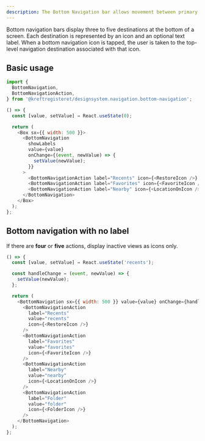 ```yaml
---
description: The Bottom Navigation bar allows movement between primary destinations in an app.
---
```



Bottom navigation bars display three to five destinations at the bottom of a screen.
Each destination is represented by an icon and an optional text label.
When a bottom navigation icon is tapped, the user is taken to the top-level navigation destination associated with that icon.

## Basic usage

```js
import {
  BottomNavigation,
  BottomNavigationAction,
} from '@kreftregisteret/designsystem.navigation.bottom-navigation';
```

```js live
() => {
  const [value, setValue] = React.useState(0);

  return (
    <Box sx={{ width: 500 }}>
      <BottomNavigation
        showLabels
        value={value}
        onChange={(event, newValue) => {
          setValue(newValue);
        }}
      >
        <BottomNavigationAction label="Recents" icon={<RestoreIcon />} />
        <BottomNavigationAction label="Favorites" icon={<FavoriteIcon />} />
        <BottomNavigationAction label="Nearby" icon={<LocationOnIcon />} />
      </BottomNavigation>
    </Box>
  );
};
```

## Bottom navigation with no label

If there are **four** or **five** actions, display inactive views as icons only.

```js live
() => {
  const [value, setValue] = React.useState('recents');

  const handleChange = (event, newValue) => {
    setValue(newValue);
  };

  return (
    <BottomNavigation sx={{ width: 500 }} value={value} onChange={handleChange}>
      <BottomNavigationAction
        label="Recents"
        value="recents"
        icon={<RestoreIcon />}
      />
      <BottomNavigationAction
        label="Favorites"
        value="favorites"
        icon={<FavoriteIcon />}
      />
      <BottomNavigationAction
        label="Nearby"
        value="nearby"
        icon={<LocationOnIcon />}
      />
      <BottomNavigationAction
        label="Folder"
        value="folder"
        icon={<FolderIcon />}
      />
    </BottomNavigation>
  );
};
```
